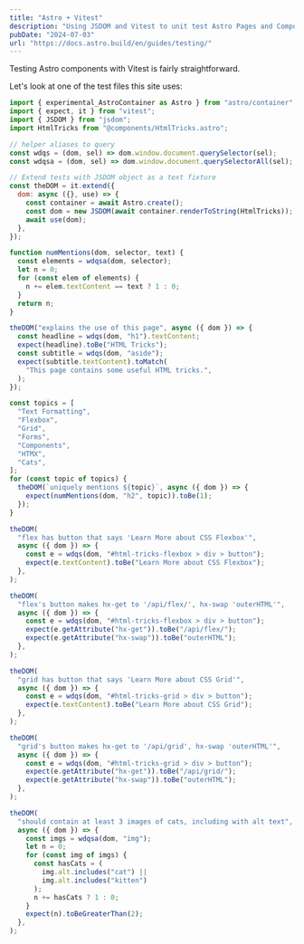 ```yaml
---
title: "Astro + Vitest"
description: "Using JSDOM and Vitest to unit test Astro Pages and Components"
pubDate: "2024-07-03"
url: "https://docs.astro.build/en/guides/testing/"
---
```


Testing Astro components with Vitest is fairly straightforward.

Let's look at one of the test files this site uses:

```js
import { experimental_AstroContainer as Astro } from "astro/container";
import { expect, it } from "vitest";
import { JSDOM } from "jsdom";
import HtmlTricks from "@components/HtmlTricks.astro";

// helper aliases to query
const wdqs = (dom, sel) => dom.window.document.querySelector(sel);
const wdqsa = (dom, sel) => dom.window.document.querySelectorAll(sel);

// Extend tests with JSDOM object as a text fixture
const theDOM = it.extend({
  dom: async ({}, use) => {
    const container = await Astro.create();
    const dom = new JSDOM(await container.renderToString(HtmlTricks));
    await use(dom);
  },
});

function numMentions(dom, selector, text) {
  const elements = wdqsa(dom, selector);
  let n = 0;
  for (const elem of elements) {
    n += elem.textContent == text ? 1 : 0;
  }
  return n;
}

theDOM("explains the use of this page", async ({ dom }) => {
  const headline = wdqs(dom, "h1").textContent;
  expect(headline).toBe("HTML Tricks");
  const subtitle = wdqs(dom, "aside");
  expect(subtitle.textContent).toMatch(
    "This page contains some useful HTML tricks.",
  );
});

const topics = [
  "Text Formatting",
  "Flexbox",
  "Grid",
  "Forms",
  "Components",
  "HTMX",
  "Cats",
];
for (const topic of topics) {
  theDOM(`uniquely mentions ${topic}`, async ({ dom }) => {
    expect(numMentions(dom, "h2", topic)).toBe(1);
  });
}

theDOM(
  "flex has button that says 'Learn More about CSS Flexbox'",
  async ({ dom }) => {
    const e = wdqs(dom, "#html-tricks-flexbox > div > button");
    expect(e.textContent).toBe("Learn More about CSS Flexbox");
  },
);

theDOM(
  "flex's button makes hx-get to '/api/flex/', hx-swap 'outerHTML'",
  async ({ dom }) => {
    const e = wdqs(dom, "#html-tricks-flexbox > div > button");
    expect(e.getAttribute("hx-get")).toBe("/api/flex/");
    expect(e.getAttribute("hx-swap")).toBe("outerHTML");
  },
);

theDOM(
  "grid has button that says 'Learn More about CSS Grid'",
  async ({ dom }) => {
    const e = wdqs(dom, "#html-tricks-grid > div > button");
    expect(e.textContent).toBe("Learn More about CSS Grid");
  },
);

theDOM(
  "grid's button makes hx-get to '/api/grid', hx-swap 'outerHTML'",
  async ({ dom }) => {
    const e = wdqs(dom, "#html-tricks-grid > div > button");
    expect(e.getAttribute("hx-get")).toBe("/api/grid/");
    expect(e.getAttribute("hx-swap")).toBe("outerHTML");
  },
);

theDOM(
  "should contain at least 3 images of cats, including with alt text",
  async ({ dom }) => {
    const imgs = wdqsa(dom, "img");
    let n = 0;
    for (const img of imgs) {
      const hasCats = (
        img.alt.includes("cat") || 
        img.alt.includes("kitten")
      );
      n += hasCats ? 1 : 0;
    }
    expect(n).toBeGreaterThan(2);
  },
);
```
